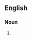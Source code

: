 {{also|double entendre}}

==English==

===Noun===
{{en-noun|head=[[double]]-[[entendre]]}}

# {{alternative spelling of|en|double entendre}}